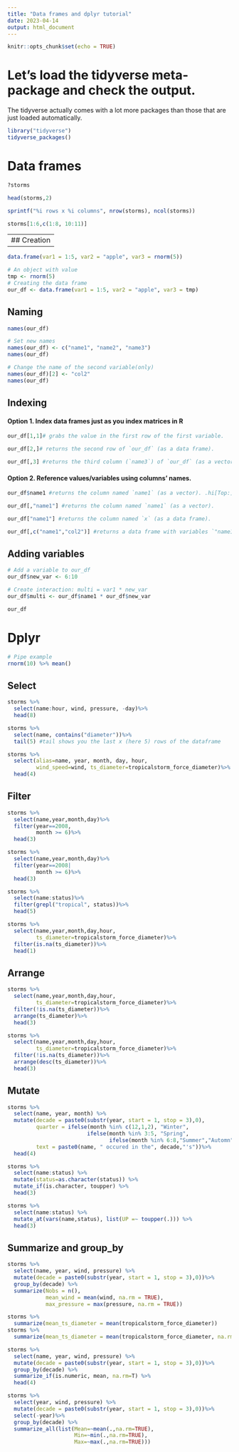 ```yaml
---
title: "Data frames and dplyr tutorial"
date: 2023-04-14
output: html_document
---
```


```R
knitr::opts_chunk$set(echo = TRUE)
```

# Let's load the tidyverse meta-package and check the output.

The tidyverse actually comes with a lot more packages than those that are just loaded automatically.


```R
library("tidyverse")
tidyverse_packages()
```

# Data frames


```R
?storms
```


```R
head(storms,2)
```


```R
sprintf("%i rows x %i columns", nrow(storms), ncol(storms))
```


```R
storms[1:6,c(1:8, 10:11)]
```
---
## Creation
---

```R
data.frame(var1 = 1:5, var2 = "apple", var3 = rnorm(5))
```


```R
# An object with value
tmp <- rnorm(5)
# Creating the data frame
our_df <- data.frame(var1 = 1:5, var2 = "apple", var3 = tmp)
```

## Naming


```R
names(our_df)
```


```R
# Set new names
names(our_df) <- c("name1", "name2", "name3")
names(our_df)
```


```R
# Change the name of the second variable(only)
names(our_df)[2] <- "col2"
names(our_df)
```

## Indexing
#### Option 1. Index data frames just as you index matrices in R


```R
our_df[1,1]# grabs the value in the first row of the first variable.
```


```R
our_df[2,]# returns the second row of `our_df` (as a data frame).
```


```R
our_df[,3] #returns the third column (`name3`) of `our_df` (as a vector).
```

#### Option 2. Reference values/variables using columns' names.


```R
our_df$name1 #returns the column named `name1` (as a vector). .hi[Top:] `$`
```


```R
our_df[,"name1"] #returns the column named `name1` (as a vector).
```


```R
our_df["name1"] #returns the column named `x` (as a data frame).
```


```R
our_df[,c("name1","col2")] #returns a data frame with variables `"name1"` and `"col2"`
```

## Adding variables


```R
# Add a variable to our_df
our_df$new_var <- 6:10
```


```R
# Create interaction: multi = var1 * new_var
our_df$multi <- our_df$name1 * our_df$new_var
```


```R
our_df
```

# Dplyr


```R
# Pipe example
rnorm(10) %>% mean()
```

## Select


```R
storms %>% 
  select(name:hour, wind, pressure, -day)%>%
  head(8)
```


```R
storms %>% 
  select(name, contains("diameter"))%>%
  tail(5) #tail shows you the last x (here 5) rows of the dataframe
```


```R
storms %>%
  select(alias=name, year, month, day, hour,
         wind_speed=wind, ts_diameter=tropicalstorm_force_diameter)%>%
  head(4) 
```

## Filter


```R
storms %>% 
  select(name,year,month,day)%>%
  filter(year==2008,
         month >= 6)%>%
  head(3)
```


```R
storms %>% 
  select(name,year,month,day)%>%
  filter(year==2008|
         month >= 6)%>%
  head(3)
```


```R
storms %>% 
  select(name:status)%>%
  filter(grepl("tropical", status))%>%
  head(5) 
```


```R
storms %>% 
  select(name,year,month,day,hour,
         ts_diameter=tropicalstorm_force_diameter)%>%
  filter(is.na(ts_diameter))%>%
  head(1)
```

## Arrange


```R
storms %>% 
  select(name,year,month,day,hour,
         ts_diameter=tropicalstorm_force_diameter)%>%
  filter(!is.na(ts_diameter))%>%
  arrange(ts_diameter)%>%
  head(3)
```


```R
storms %>% 
  select(name,year,month,day,hour,
         ts_diameter=tropicalstorm_force_diameter)%>%
  filter(!is.na(ts_diameter))%>%
  arrange(desc(ts_diameter))%>%
  head(3)
```

## Mutate


```R
storms %>% 
  select(name, year, month) %>%
  mutate(decade = paste0(substr(year, start = 1, stop = 3),0),
         quarter = ifelse(month %in% c(12,1,2), "Winter",
                         ifelse(month %in% 3:5, "Spring",
                                ifelse(month %in% 6:8,"Summer","Automn"))),
         text = paste0(name, " occured in the", decade,"'s"))%>%
  head(4)
```


```R
storms %>% 
  select(name:status) %>% 
  mutate(status=as.character(status)) %>% 
  mutate_if(is.character, toupper) %>%
  head(3)
```


```R
storms %>% 
  select(name:status) %>% 
  mutate_at(vars(name,status), list(UP =~ toupper(.))) %>%
  head(3)
```

## Summarize and group_by


```R
storms %>% 
  select(name, year, wind, pressure) %>%
  mutate(decade = paste0(substr(year, start = 1, stop = 3),0))%>%
  group_by(decade) %>% 
  summarize(Nobs = n(),
            mean_wind = mean(wind, na.rm = TRUE),
            max_pressure = max(pressure, na.rm = TRUE))
```


```R
storms %>%
  summarize(mean_ts_diameter = mean(tropicalstorm_force_diameter))
storms %>% 
  summarize(mean_ts_diameter = mean(tropicalstorm_force_diameter, na.rm = TRUE))
```


```R
storms %>% 
  select(name, year, wind, pressure) %>%
  mutate(decade = paste0(substr(year, start = 1, stop = 3),0))%>%
  group_by(decade) %>% 
  summarize_if(is.numeric, mean, na.rm=T) %>%
  head(4)
```


```R
storms %>% 
  select(year, wind, pressure) %>%
  mutate(decade = paste0(substr(year, start = 1, stop = 3),0))%>%
  select(-year)%>%
  group_by(decade) %>% 
  summarize_all(list(Mean=~mean(.,na.rm=TRUE), 
                     Min=~min(.,na.rm=TRUE),
                     Max=~max(.,na.rm=TRUE)))
```
